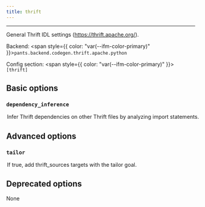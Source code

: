 ```yaml
---
title: thrift
---
```



---

General Thrift IDL settings (https://thrift.apache.org/).

Backend: <span style={{ color: "var(--ifm-color-primary)" }}>`pants.backend.codegen.thrift.apache.python`</span>

Config section: <span style={{ color: "var(--ifm-color-primary)" }}>`[thrift]`</span>

## Basic options

<span className={styles.options}>

### `dependency_inference`

<Option
  cli_repr='--[no-]thrift-dependency-inference'
  env_repr='PANTS_THRIFT_DEPENDENCY_INFERENCE'
  default_repr='True'
>
  

Infer Thrift dependencies on other Thrift files by analyzing import statements.

</Option>


## Advanced options

### `tailor`

<Option
  cli_repr='--[no-]thrift-tailor'
  env_repr='PANTS_THRIFT_TAILOR'
  default_repr='True'
>
  

If true, add `thrift_sources` targets with the `tailor` goal.

</Option>


## Deprecated options

None

</span>